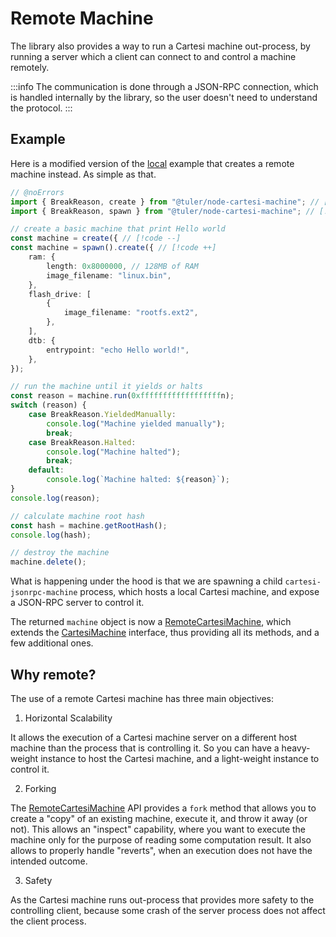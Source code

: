 # Remote Machine

The library also provides a way to run a Cartesi machine out-process, by running a server which a client can connect to and control a machine remotely.

:::info
The communication is done through a JSON-RPC connection, which is handled internally by the library, so the user doesn't need to understand the protocol.
:::

## Example

Here is a modified version of the [local](./local) example that creates a remote machine instead.
As simple as that.

```ts twoslash
// @noErrors
import { BreakReason, create } from "@tuler/node-cartesi-machine"; // [!code --]
import { BreakReason, spawn } from "@tuler/node-cartesi-machine"; // [!code ++]

// create a basic machine that print Hello world
const machine = create({ // [!code --]
const machine = spawn().create({ // [!code ++]
    ram: {
        length: 0x8000000, // 128MB of RAM
        image_filename: "linux.bin",
    },
    flash_drive: [
        {
            image_filename: "rootfs.ext2",
        },
    ],
    dtb: {
        entrypoint: "echo Hello world!",
    },
});

// run the machine until it yields or halts
const reason = machine.run(0xffffffffffffffffffn);
switch (reason) {
    case BreakReason.YieldedManually:
        console.log("Machine yielded manually");
        break;
    case BreakReason.Halted:
        console.log("Machine halted");
        break;
    default:
        console.log(`Machine halted: ${reason}`);
}
console.log(reason);

// calculate machine root hash
const hash = machine.getRootHash();
console.log(hash);

// destroy the machine
machine.delete();
```

What is happening under the hood is that we are spawning a child `cartesi-jsonrpc-machine` process, which hosts a local Cartesi machine, and expose a JSON-RPC server to control it.

The returned `machine` object is now a [RemoteCartesiMachine](./api/remote-cartesi-machine), which extends the [CartesiMachine](./api/cartesi-machine) interface, thus providing all its methods, and a few additional ones.

## Why remote?

The use of a remote Cartesi machine has three main objectives:

1. Horizontal Scalability

It allows the execution of a Cartesi machine server on a different host machine than the process that is controlling it.
So you can have a heavy-weight instance to host the Cartesi machine, and a light-weight instance to control it.

2. Forking

The [RemoteCartesiMachine](./api/remote-cartesi-machine) API provides a `fork` method that allows you to create a "copy" of an existing machine, execute it, and throw it away (or not).
This allows an "inspect" capability, where you want to execute the machine only for the purpose of reading some computation result.
It also allows to properly handle "reverts", when an execution does not have the intended outcome.

3. Safety

As the Cartesi machine runs out-process that provides more safety to the controlling client, because some crash of the server process does not affect the client process.
